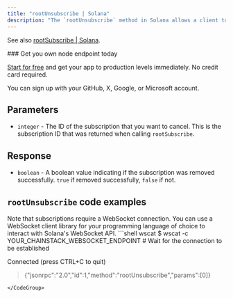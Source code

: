 ---
title: "rootUnsubscribe | Solana"
description: "The `rootUnsubscribe` method in Solana allows a client to unsubscribe from a root subscription. This method can be used to cancel an existing subscription to root updates."
---

See also [rootSubscribe | Solana](/reference/rootsubscribe-solana).

<Check>
  ### Get you own node endpoint today

  [Start for free](https://console.chainstack.com/) and get your app to production levels immediately. No credit card required.

  You can sign up with your GitHub, X, Google, or Microsoft account.
</Check>

## Parameters

* `integer` - The ID of the subscription that you want to cancel. This is the subscription ID that was returned when calling `rootSubscribe`.

## Response

* `boolean` - A boolean value indicating if the subscription was removed successfully. `true` if removed successfully, `false` if not.

## `rootUnsubscribe` code examples

<Info>
  Note that subscriptions require a WebSocket connection. You can use a WebSocket client library for your programming language of choice to interact with Solana's WebSocket API.
</Info>

<CodeGroup>
  ```shell wscat
  $ wscat -c YOUR_CHAINSTACK_WEBSOCKET_ENDPOINT
  # Wait for the connection to be established

  Connected (press CTRL+C to quit)

  > {"jsonrpc":"2.0","id":1,"method":"rootUnsubscribe","params":[0]}
  ```
</CodeGroup>
